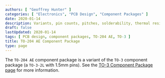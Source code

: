 ```yaml
---
authors: [ "Geoffrey Hunter" ]
categories: [ "Electronics", "PCB Design", "Component Packages" ]
date: 2020-01-14
description: Variants, pin counts, pitches, solderability, thermal resistances, dimensions, land patterns, 3D models and more info for the TO-204 AE component package.
draft: false
lastUpdated: 2020-01-14
tags: [ PCB design, component packages, TO-204 AE, TO-3 ]
title: TO-204 AE Component Package
type: page
---
```



The `TO-204 AE` component package is a variant of the `TO-3` component package (a `TO-3-2L` with 1.5mm pins). See the [TO-3 Component Package page](/pcb-design/component-packages/to-3-component-package) for more information.